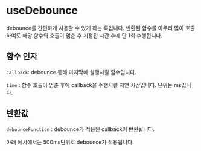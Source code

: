 
<Meta of={Debounce} />

# useDebounce

debounce를 간편하게 사용할 수 있게 하는 훅입니다.
반환된 함수를 아무리 많이 호출하여도 해당 함수의 호출이 멈춘 후 지정된 시간 후에 단 1회 수행됩니다.

## 함수 인자

`callback`: debounce 통해 마지막에 실행시킬 함수입니다.

`time` : 함수 호출이 멈춘 후에 callback을 수행시킬 지연 시간입니다. 단위는 ms입니다.

## 반환값

`debounceFunction` : debounce가 적용된 callback이 반환됩니다.

아래 예시에서는 500ms단위로 debounce가 적용됩니다.

<Canvas of={Debounce.defaultStory} />
